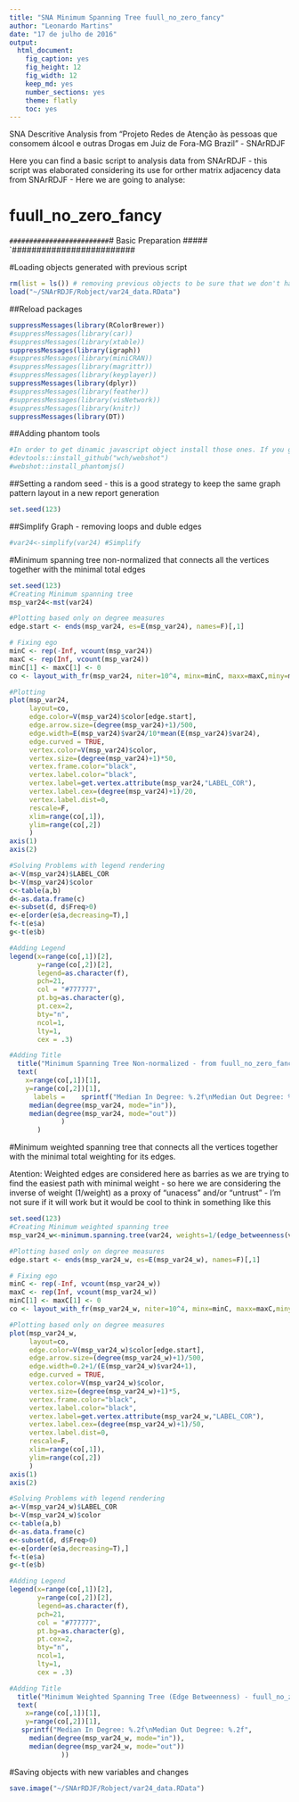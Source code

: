 ```yaml
---
title: "SNA Minimum Spanning Tree fuull_no_zero_fancy"
author: "Leonardo Martins"
date: "17 de julho de 2016"
output: 
  html_document: 
    fig_caption: yes
    fig_height: 12
    fig_width: 12
    keep_md: yes
    number_sections: yes
    theme: flatly
    toc: yes
---
```

SNA Descritive Analysis from "Projeto Redes de Atenção às pessoas que consomem álcool e outras Drogas em Juiz de Fora-MG   Brazil"  - SNArRDJF

Here you can find a basic script to analysis data from SNArRDJF - this script was elaborated considering its use for orther matrix adjacency data from SNArRDJF - Here we are going to analyse:

# fuull_no_zero_fancy

`#########################
`# Basic Preparation #####
`#########################

#Loading objects generated with previous script 
```r
rm(list = ls()) # removing previous objects to be sure that we don't have objects conflicts name
load("~/SNArRDJF/Robject/var24_data.RData")
```
##Reload packages
```r
suppressMessages(library(RColorBrewer))
#suppressMessages(library(car))
#suppressMessages(library(xtable))
suppressMessages(library(igraph))
#suppressMessages(library(miniCRAN))
#suppressMessages(library(magrittr))
#suppressMessages(library(keyplayer))
suppressMessages(library(dplyr))
#suppressMessages(library(feather))
#suppressMessages(library(visNetwork))
#suppressMessages(library(knitr))
suppressMessages(library(DT))
```
##Adding phantom tools
```r
#In order to get dinamic javascript object install those ones. If you get problems installing go to Stackoverflow.com and type your error to discover what to do. In some cases the libraries need to be intalled in outside R libs.
#devtools::install_github("wch/webshot")
#webshot::install_phantomjs()
```
##Setting a random seed - this is a good strategy to keep the same graph pattern layout in a new report generation
```r
set.seed(123)
```

##Simplify Graph - removing loops and duble edges 
```r
#var24<-simplify(var24) #Simplify
```

#Minimum spanning tree non-normalized that connects all the vertices together with the minimal total edges
```r
set.seed(123)
#Creating Minimum spanning tree
msp_var24<-mst(var24)

#Plotting based only on degree measures 
edge.start <- ends(msp_var24, es=E(msp_var24), names=F)[,1]

# Fixing ego
minC <- rep(-Inf, vcount(msp_var24))
maxC <- rep(Inf, vcount(msp_var24))
minC[1] <- maxC[1] <- 0
co <- layout_with_fr(msp_var24, niter=10^4, minx=minC, maxx=maxC,miny=minC, maxy=maxC, weights=E(msp_var24)$var24)

#Plotting
plot(msp_var24, 
     layout=co,
     edge.color=V(msp_var24)$color[edge.start],
     edge.arrow.size=(degree(msp_var24)+1)/500,
     edge.width=E(msp_var24)$var24/10*mean(E(msp_var24)$var24),
     edge.curved = TRUE,
     vertex.color=V(msp_var24)$color,
     vertex.size=(degree(msp_var24)+1)*50,
     vertex.frame.color="black",
     vertex.label.color="black",
     vertex.label=get.vertex.attribute(msp_var24,"LABEL_COR"),
     vertex.label.cex=(degree(msp_var24)+1)/20,
     vertex.label.dist=0,
     rescale=F,
     xlim=range(co[,1]), 
     ylim=range(co[,2])
     )
axis(1)
axis(2)

#Solving Problems with legend rendering 
a<-V(msp_var24)$LABEL_COR
b<-V(msp_var24)$color
c<-table(a,b)
d<-as.data.frame(c)
e<-subset(d, d$Freq>0)
e<-e[order(e$a,decreasing=T),] 
f<-t(e$a)
g<-t(e$b)

#Adding Legend
legend(x=range(co[,1])[2], 
       y=range(co[,2])[2],
       legend=as.character(f),
       pch=21,
       col = "#777777", 
       pt.bg=as.character(g),
       pt.cex=2,
       bty="n", 
       ncol=1,
       lty=1,
       cex = .3)

#Adding Title
  title("Minimum Spanning Tree Non-normalized - from fuull_no_zero_fancy", sub = "Source: from authors ")
  text( 
    x=range(co[,1])[1],
    y=range(co[,2])[1], 
      labels =    sprintf("Median In Degree: %.2f\nMedian Out Degree: %.2f",
     median(degree(msp_var24, mode="in")), 
     median(degree(msp_var24, mode="out"))
             )
       )
```
#Minimum weighted spanning tree that connects all the vertices together with the minimal total weighting for its edges. 

Atention: Weighted edges are considered here as barries as we are trying to find the easiest path with minimal weight - so here we are considering the inverse of weight (1/weight) as a proxy of "unacess" and/or "untrust" - I'm not sure if it will work but it would be cool to think in something like this  
```r
set.seed(123)
#Creating Minimum weighted spanning tree
msp_var24_w<-minimum.spanning.tree(var24, weights=1/(edge_betweenness(var24, weights=E(var24)$var24)+1))

#Plotting based only on degree measures 
edge.start <- ends(msp_var24_w, es=E(msp_var24_w), names=F)[,1]

# Fixing ego
minC <- rep(-Inf, vcount(msp_var24_w))
maxC <- rep(Inf, vcount(msp_var24_w))
minC[1] <- maxC[1] <- 0
co <- layout_with_fr(msp_var24_w, niter=10^4, minx=minC, maxx=maxC,miny=minC, maxy=maxC, weights =E(msp_var24_w)$var24)

#Plotting based only on degree measures 
plot(msp_var24_w, 
     layout=co,
     edge.color=V(msp_var24_w)$color[edge.start],
     edge.arrow.size=(degree(msp_var24_w)+1)/500,
     edge.width=0.2+1/(E(msp_var24_w)$var24+1),
     edge.curved = TRUE,
     vertex.color=V(msp_var24_w)$color,
     vertex.size=(degree(msp_var24_w)+1)*5,
     vertex.frame.color="black",
     vertex.label.color="black",
     vertex.label=get.vertex.attribute(msp_var24_w,"LABEL_COR"),
     vertex.label.cex=(degree(msp_var24_w)+1)/50,
     vertex.label.dist=0,
     rescale=F,
     xlim=range(co[,1]), 
     ylim=range(co[,2])
     )
axis(1)
axis(2)

#Solving Problems with legend rendering 
a<-V(msp_var24_w)$LABEL_COR
b<-V(msp_var24_w)$color
c<-table(a,b)
d<-as.data.frame(c)
e<-subset(d, d$Freq>0)
e<-e[order(e$a,decreasing=T),] 
f<-t(e$a)
g<-t(e$b)

#Adding Legend
legend(x=range(co[,1])[2], 
       y=range(co[,2])[2],
       legend=as.character(f),
       pch=21,
       col = "#777777", 
       pt.bg=as.character(g),
       pt.cex=2,
       bty="n", 
       ncol=1,
       lty=1,
       cex = .3)

#Adding Title
  title("Minimum Weighted Spanning Tree (Edge Betweenness) - fuull_no_zero_fancy", sub = "Source: from authors ")
  text( 
    x=range(co[,1])[1],
    y=range(co[,2])[1], 
   sprintf("Median In Degree: %.2f\nMedian Out Degree: %.2f",
     median(degree(msp_var24_w, mode="in")), 
     median(degree(msp_var24_w, mode="out"))
             ))
```


#Saving objects with new variables and changes
```r
save.image("~/SNArRDJF/Robject/var24_data.RData") 
```

